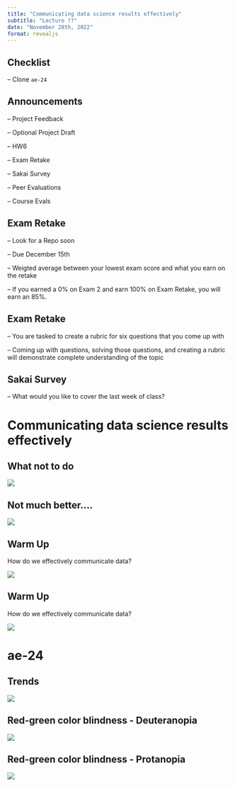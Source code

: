 ```yaml
---
title: "Communicating data science results effectively"
subtitle: "Lecture ??"
date: "November 28th, 2022"
format: revealjs
---
```


## Checklist

-- Clone `ae-24`

## Announcements

-- Project Feedback 

-- Optional Project Draft

-- HW6

-- Exam Retake 

-- Sakai Survey 

-- Peer Evaluations

-- Course Evals 

## Exam Retake 

-- Look for a Repo soon 

-- Due December 15th 

-- Weigted average between your lowest exam score and what you earn on the retake 

-- If you earned a 0% on Exam 2 and earn 100% on Exam Retake, you will earn an 85%.

## Exam Retake 

-- You are tasked to create a rubric for six questions that you come up with 

-- Coming up with questions, solving those questions, and creating a rubric will demonstrate complete understanding of the topic 

## Sakai Survey 

-- What would you like to cover the last week of class? 


# Communicating data science results effectively 

## What not to do 

![](images/bigdata.jpg){fig-align="center"}

## Not much better....

![](images/summarytables.jpg)

## Warm Up 

How do we effectively communicate data? 

![](images/bad.png){fig-align="center"}

## Warm Up 

How do we effectively communicate data? 

![](images/bad2.png){fig-align="center"}


# ae-24

## Trends 

![](images/staff-employment.png)

## Red-green color blindness - Deuteranopia

![](images/red-green.png)

## Red-green color blindness - Protanopia

![](images/red-green2.png)